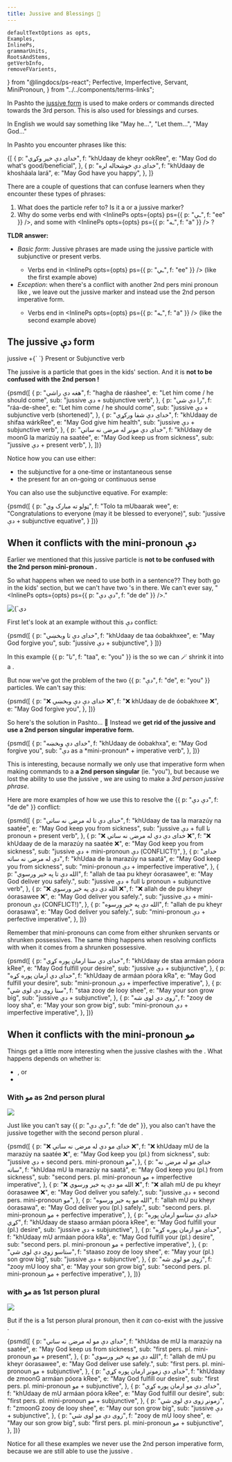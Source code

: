 ```yaml
---
title: Jussive and Blessings 🤲
---
```


    defaultTextOptions as opts,
    Examples,
    InlinePs,
    grammarUnits,
    RootsAndStems,
    getVerbInfo,
    removeFVarients,
} from "@lingdocs/ps-react";
    Perfective,
    Imperfective,
    Servant,
    MiniPronoun,
} from "../../components/terms-links";


In Pashto the [jussive form](https://en.wikipedia.org/wiki/Jussive_mood) is used to make orders or commands directed towards the 3rd person. This is also used for blessings and curses.

In English we would say something like "May he...", "Let them...", "May God..."

In Pashto you encounter phrases like this:

<Examples opts={opts}>
    {[
        {
            p: "خدای دې خیر وکړي",
            f: "khUdaay de kheyr ookRee",
            e: "May God do what's good/beneficial",
        },
        {
            p: "خدای دې خوشحاله لره",
            f: "khUdaay de khosháala lará",
            e: "May God have you happy",
        },
    ]}
</Examples>

There are a couple of questions that can confuse learners when they encounter these types of phrases:

1. What does the <De /> particle refer to? Is it a <MiniPronoun /> or a jussive marker?
2. Why do some verbs end with <InlinePs opts={opts} ps={{ p: "ـي", f: "ee" }} />, and some with <InlinePs opts={opts} ps={{ p: "ـه", f: "a" }} /> ?

**TLDR answer:**

- *Basic form*: Jussive phrases are made using the jussive <De /> particle with subjunctive or present verbs.
    - Verbs end in <InlinePs opts={opts} ps={{ p: "ـي", f: "ee" }} /> (like the first example above)
- *Exception*: when there's a conflict with another 2nd pers mini pronoun like <De />, we leave out the jussive <De /> marker and instead use the 2nd person imperative form.
    - Verbs end in <InlinePs opts={opts} ps={{ p: "ـه", f: "a" }} /> (like the second example above)

## The jussive دې form

<Formula>
    jussive <De /> +{` `}
    <Link to="/verbs/present-verbs/">Present</Link> or <Link to="/verbs/subjunctive-verbs/">Subjunctive</Link> verb
</Formula>

The jussive <De /> is a particle that goes in the <Link to="/phrase-structure/blocks-and-kids/#the-kids-section">kids' section</Link>. And it is **not to be confused with the 2nd person <MiniPronoun /> <De />!**

<Examples opts={opts}>
    {psmd([
        {
            p: "هغه دې راشي",
            f: "hagha de ráashee",
            e: "Let him come / he should come",
            sub: "jussive دې + subjunctive verb",
        },
        {
            p: "را دې شي",
            f: "ráa-de-shee",
            e: "Let him come / he should come",
            sub: "jussive دې + subjunctive verb (shortened)",
        },
        {
            p: "خدای دې شفا ورکړي",
            f: "khUdaay de shifaa wárkRee",
            e: "May God give him health",
            sub: "jussive دې + subjunctive verb",
        },
        {
            p: "خدای دې مونږ له مرضۍ نه ساتي",
            f: "khUdaay de moonG la marizúy na saatée",
            e: "May God keep us from sickness",
            sub: "jussive دې + present verb",
        },
    ])}
</Examples>

Notice how you can use either:

- the <Perfective /> subjunctive for a one-time or instantaneous sense
- the <Imperfective /> present for an on-going or continuous sense

You can also use the <Link to="/equatives/other-equatives/#subjunctive-equative">subjunctive equative</Link>. For example:

<Examples opts={opts}>
    {psmd([
        {
            p: "ټولو ته مبارک وي",
            f: "Tolo ta mUbaarak wee",
            e: "Congratulations to everyone (may it be blessed to everyone)",
            sub: "jussive دې + subjunctive equative",
        }
    ])}
</Examples>

## When it conflicts with the mini-pronoun دې

Earlier we mentioned that this jussive particle <De /> is **not to be confused with the 2nd person <Link to="\/pronouns/pronouns-mini/">mini-pronoun</Link> <De />.**

So what happens when we need to use both in a sentence?? They both go in the <Link to="/phrase-structure/blocks-and-kids/">kids' section</Link>, but we can't have two <De />'s in there. We can't ever say, "<InlinePs opts={opts} ps={{ p: "دې دې", f: "de de" }} />."

<div className="mb-3" style={{ maxWidth: "600px" }}>
    <img
        src={deCowboys}
        alt={`دې particles as cowboys saying, "This town aint big enough for the two of us...`}
        className="img-fluid"
    />
</div>

First let's look at an example without this دې conflict:

<Examples opts={opts}>
    {psmd([
        {
            p: "خدای دې تا وبخښي",
            f: "khUdaay de taa óobakhxee",
            e: "May God forgive you",
            sub: "jussive دې + subjunctive",
        }
    ])}
</Examples>

In this example <InlinePs opts={opts}>{{ p: "تا", f: "taa", e: "you" }}</InlinePs> is the <Servant /> so we can <Link to="/phrase-structure/shortening-vps/">🪄 shrink it</Link> into a <MiniPronoun /> <De />.

But now we've got the problem of the two <InlinePs opts={opts}>{{ p: "دې", f: "de", e: "you" }}</InlinePs> particles. We can't say this:

<Examples opts={opts}>
    {psmd([
        {
            p: "❌ خدای دې دې وبخښي ❌",
            f: "❌ khUdaay de de óobakhxee ❌",
            e: "May God forgive you",
        },
    ])}
</Examples>

So here's the solution in Pashto... 🥁 Instead we **get rid of the jussive <De /> and use a 2nd person singular <Link to="/verbs/imperative-verbs/">imperative</Link> form.**

<Examples opts={opts}>
    {psmd([
        {
            p: "خدای دې وبخښه",
            f: "khUdaay de óobakhxa",
            e: "May God forgive you",
            sub: "دې as a *mini-pronoun* + imperative verb",
        },
    ])}
</Examples>

This is interesting, because normally we only use that imperative form when making commands to a **a 2nd person singular** (ie. "you"), but because we lost the ability to use the jussive <De />, we are using to make a *3rd person jussive phrase*.

Here are more examples of how we use this to resolve the <InlinePs opts={opts}>{{ p: "دې دې", f: "de de" }}</InlinePs> conflict:

<Examples opts={opts}>
    {psmd([
        {
            p: "خدای دې تا له مرضۍ نه ساتي",
            f: "khUdaay de taa la marazúy na saatée",
            e: "May God keep you from sickness",
            sub: "jussive دې + full تا pronoun + present verb",
        },
        {
            p: "❌ خدای دې دې له مرضۍ نه ساتي ❌",
            f: "❌ khUdaay de de la marazúy na saatée ❌",
            e: "May God keep you from sickness",
            sub: "jussive دې + mini-pronoun دې (CONFLICT!)",
        },
        {
            p: "خدای دې له مرضۍ نه ساته",
            f: "khUdaa de la marazúy na saatá",
            e: "May God keep you from sickness",
            sub: "mini-pronoun دې + imperfective imperative",
        },
        {
            p: "الله دې تا په خیر ورسوي",
            f: "allah de taa pu kheyr óorasawee",
            e: "May God deliver you safely.",
            sub: "jussive دې + full تا pronoun + subjunctive verb",
        },
        {
            p: "❌ الله دې دې په خیر ورسوي ❌",
            f: "❌ allah de de pu kheyr óorasawee ❌",
            e: "May God deliver you safely.",
            sub: "jussive دې + mini-pronoun دې (CONFLICT!)",
        },
        {
            p: "الله دې په خیر ورسوه",
            f: "allah de pu kheyr óorasawa",
            e: "May God deliver you safely.",
            sub: "mini-pronoun دې + perfective imperative",
        },
    ])}
</Examples>

Remember that mini-pronouns can come from either shrunken servants or shrunken possessives. The same thing happens when resolving conflicts with <De /> when it comes from a shrunken possessive.

<Examples opts={opts}>
    {psmd([
        {
            p: "خدای دې ستا ارمان پوره کړي",
            f: "khUdaay de staa armáan póora kRee",
            e: "May God fulfill your desire",
            sub: "jussive دې + subjunctive",
        },
        {
            p: "خدای دې ارمان پوره کړه",
            f: "khUdaay de armáan póora kRa",
            e: "May God fulfill your desire",
            sub: "mini-pronoun دې + imperfective imperative",
        },
        {
            p: "ستا زوی دې لوی شي",
            f: "staa zooy de looy shee",
            e: "May your son grow big",
            sub: "jussive دې + subjunctive",
        },
        {
            p: "زوی دې لوی شه",
            f: "zooy de looy sha",
            e: "May your son grow big",
            sub: "mini-pronoun دې + imperfective imperative",
        },
    ])}
</Examples>

## When it conflicts with the mini-pronoun مو

Things get a little more interesting when the jussive <De /> clashes with the <MiniPronoun /> <MU />. What happens depends on whether <MU /> is:
 - <MU e="us/our - 1st person plural" />, or
 - <MU e="you/your - 2nd person plural" />

### With مو as 2nd person plural

<div className="mb-3" style={{ maxWidth: "600px" }}>
    <img
        src={deMuCowboysNotOk}
        className="img-fluid"
    />
</div>

Just like you can't say <InlinePs opts={opts}>{{ p: "دې دې", f: "de de" }}</InlinePs>, you also can't have the jussive <De /> together with the second person plural <MU e="you, your" />.

<Examples opts={opts}>
    {psmd([
        {
            p: "❌ خدای مو دې له مرضۍ نه ساتي ❌",
            f: "❌ khUdaay mU de la marazúy na saatée ❌",
            e: "May God keep you (pl.) from sickness",
            sub: "jussive دې + second pers. mini-pronoun مو",
        },
        {
            p: "خدای مو له مرضۍ نه ساته",
            f: "khUdaa mU la marazúy na saatá",
            e: "May God keep you (pl.) from sickness",
            sub: "second pers. pl. mini-pronoun مو + imperfective imperative",
        },
        {
            p: "❌ الله مو دې په خیر ورسوي ❌",
            f: "❌ allah mU de pu kheyr óorasawee ❌",
            e: "May God deliver you safely.",
            sub: "jussive دې + second pers. mini-pronoun مو",
        },
        {
            p: "الله مو په خیر ورسوه",
            f: "allah mU pu kheyr óorasawa",
            e: "May God deliver you (pl.) safely.",
            sub: "second pers. pl. mini-pronoun مو + perfective imperative",
        },
        {
            p: "خدای دې ستاسو ارمان پوره کړي",
            f: "khUdaay de staaso armáan póora kRee",
            e: "May God fulfill your (pl.) desire",
            sub: "jussive دې + subjunctive",
        },
        {
            p: "خدای مو ارمان پوره کړه",
            f: "khUdaay mU armáan póora kRa",
            e: "May God fulfill your (pl.) desire",
            sub: "second pers. pl. mini-pronoun مو + perfective imperative",
        },
        {
            p: "ستاسو زوی دې لوی شي",
            f: "staaso zooy de looy shee",
            e: "May your (pl.) son grow big",
            sub: "jussive دې + subjunctive",
        },
        {
            p: "زوی مو لوی شه",
            f: "zooy mU looy sha",
            e: "May your son grow big",
            sub: "second pers. pl. mini-pronoun مو + perfective imperative",
        },
    ])}
</Examples>

### with مو as 1st person plural

<div className="mb-3" style={{ maxWidth: "600px" }}>
    <img
        src={deMuCowboysOk}
        className="img-fluid"
    />
</div>

But if the is a 1st person plural pronoun, then it *can* co-exist with the jussive <De />.

<Examples opts={opts}>
    {psmd([
        {
            p: "خدای دې مو له مرضۍ نه ساتي",
            f: "khUdaa de mU la marazúy na saatée",
            e: "May God keep us from sickness",
            sub: "first pers. pl. mini-pronoun مو + present",
        },
        {
            p: "الله دې مو په خیر ورسوي",
            f: "allah de mU pu kheyr óorasawee",
            e: "May God deliver use safely.",
            sub: "first pers. pl. mini-pronoun مو + subjunctive",
        },
        {
            p: "خدای دې زمونږ ارمان پوره کړي",
            f: "khUdaay de zmoonG armáan póora kRee",
            e: "May God fulfill our desire",
            sub: "first pers. pl. mini-pronoun مو + subjunctive",
        },
        {
            p: "خدای دې مو ارمان پوره کړي",
            f: "khUdaay de mU armáan póora kRee",
            e: "May God fulfill our desire",
            sub: "first pers. pl. mini-pronoun مو + subjunctive",
        },
        {
            p: "زمونږ زوی دې لوی شي",
            f: "zmoonG zooy de looy shee",
            e: "May our son grow big",
            sub: "jussive دې + subjunctive",
        },
        {
            p: "زوی دې مو لوی شي",
            f: "zooy de mU looy shee",
            e: "May our son grow big",
            sub: "first pers. pl. mini-pronoun مو + subjunctive",
        },
    ])}
</Examples>

Notice for all these examples we never use the 2nd person imperative form, because we are still able to use the jussive <De />.

